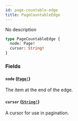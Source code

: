 ```yaml
---
id: page-countable-edge
title: PageCountableEdge
---
```


No description

```graphql
type PageCountableEdge {
  node: Page!
  cursor: String!
}
```

### Fields

#### `node` ([`Page!`](/developer/api-reference/objects/page))

The item at the end of the edge.

#### `cursor` ([`String!`](/developer/api-reference/scalars/string))

A cursor for use in pagination.
